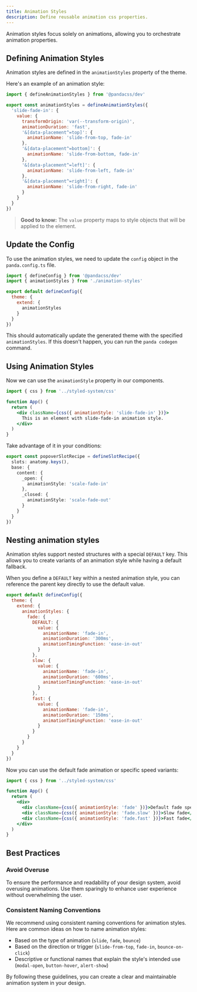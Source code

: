 ```yaml
---
title: Animation Styles
description: Define reusable animation css properties.
---
```


Animation styles focus solely on animations, allowing you to orchestrate animation properties.

## Defining Animation Styles

Animation styles are defined in the `animationStyles` property of the theme.

Here's an example of an animation style:

```js filename="animation-styles.ts"
import { defineAnimationStyles } from '@pandacss/dev'

export const animationStyles = defineAnimationStyles({
  'slide-fade-in': {
    value: {
      transformOrigin: 'var(--transform-origin)',
      animationDuration: 'fast',
      '&[data-placement^=top]': {
        animationName: 'slide-from-top, fade-in'
      },
      '&[data-placement^=bottom]': {
        animationName: 'slide-from-bottom, fade-in'
      },
      '&[data-placement^=left]': {
        animationName: 'slide-from-left, fade-in'
      },
      '&[data-placement^=right]': {
        animationName: 'slide-from-right, fade-in'
      }
    }
  }
})
```

> **Good to know:** The `value` property maps to style objects that will be applied to the element.

## Update the Config

To use the animation styles, we need to update the `config` object in the `panda.config.ts` file.

```js filename="panda.config.ts"
import { defineConfig } from '@pandacss/dev'
import { animationStyles } from './animation-styles'

export default defineConfig({
  theme: {
    extend: {
      animationStyles
    }
  }
})
```

This should automatically update the generated theme with the specified `animationStyles`. If this doesn't happen, you
can run the `panda codegen` command.

## Using Animation Styles

Now we can use the `animationStyle` property in our components.

```jsx
import { css } from '../styled-system/css'

function App() {
  return (
    <div className={css({ animationStyle: 'slide-fade-in' })}>
      This is an element with slide-fade-in animation style.
    </div>
  )
}
```

Take advantage of it in your conditions:

```ts
export const popoverSlotRecipe = defineSlotRecipe({
  slots: anatomy.keys(),
  base: {
    content: {
      _open: {
        animationStyle: 'scale-fade-in'
      },
      _closed: {
        animationStyle: 'scale-fade-out'
      }
    }
  }
})
```

## Nesting animation styles

Animation styles support nested structures with a special `DEFAULT` key. This allows you to create variants of an
animation style while having a default fallback.

When you define a `DEFAULT` key within a nested animation style, you can reference the parent key directly to use the
default value.

```js filename="panda.config.ts"
export default defineConfig({
  theme: {
    extend: {
      animationStyles: {
        fade: {
          DEFAULT: {
            value: {
              animationName: 'fade-in',
              animationDuration: '300ms',
              animationTimingFunction: 'ease-in-out'
            }
          },
          slow: {
            value: {
              animationName: 'fade-in',
              animationDuration: '600ms',
              animationTimingFunction: 'ease-in-out'
            }
          },
          fast: {
            value: {
              animationName: 'fade-in',
              animationDuration: '150ms',
              animationTimingFunction: 'ease-in-out'
            }
          }
        }
      }
    }
  }
})
```

Now you can use the default fade animation or specific speed variants:

```jsx
import { css } from '../styled-system/css'

function App() {
  return (
    <div>
      <div className={css({ animationStyle: 'fade' })}>Default fade speed</div>
      <div className={css({ animationStyle: 'fade.slow' })}>Slow fade</div>
      <div className={css({ animationStyle: 'fade.fast' })}>Fast fade</div>
    </div>
  )
}
```

## Best Practices

### Avoid Overuse

To ensure the performance and readability of your design system, avoid overusing animations. Use them sparingly to
enhance user experience without overwhelming the user.

### Consistent Naming Conventions

We recommend using consistent naming conventions for animation styles. Here are common ideas on how to name animation
styles:

- Based on the type of animation (`slide`, `fade`, `bounce`)
- Based on the direction or trigger (`slide-from-top`, `fade-in`, `bounce-on-click`)
- Descriptive or functional names that explain the style's intended use (`modal-open`, `button-hover`, `alert-show`)

By following these guidelines, you can create a clear and maintainable animation system in your design.
